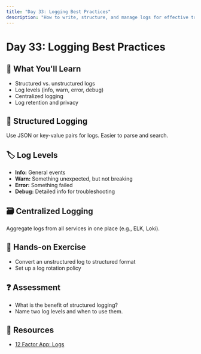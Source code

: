 ```yaml
---
title: "Day 33: Logging Best Practices"
description: "How to write, structure, and manage logs for effective troubleshooting."
---
```


# Day 33: Logging Best Practices

## 🎯 What You'll Learn

- Structured vs. unstructured logs
- Log levels (info, warn, error, debug)
- Centralized logging
- Log retention and privacy

## 📝 Structured Logging

Use JSON or key-value pairs for logs. Easier to parse and search.

## 🏷️ Log Levels

- **Info:** General events
- **Warn:** Something unexpected, but not breaking
- **Error:** Something failed
- **Debug:** Detailed info for troubleshooting

## 🗃️ Centralized Logging

Aggregate logs from all services in one place (e.g., ELK, Loki).

## 📝 Hands-on Exercise

- Convert an unstructured log to structured format
- Set up a log rotation policy

## ❓ Assessment

- What is the benefit of structured logging?
- Name two log levels and when to use them.

## 🔗 Resources

- [12 Factor App: Logs](https://12factor.net/logs)
